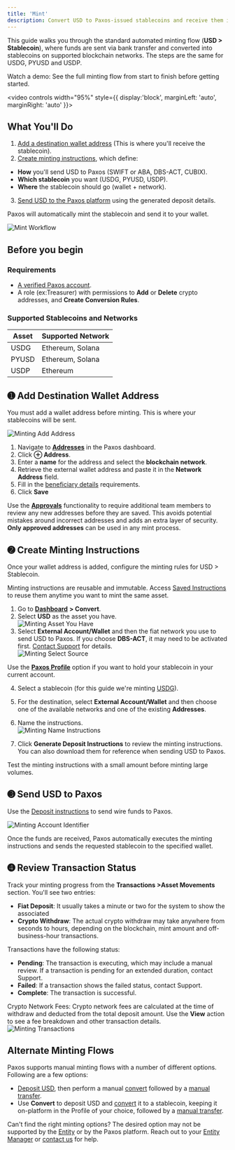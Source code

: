 ```yaml
---
title: 'Mint'
description: Convert USD to Paxos-issued stablecoins and receive them in an external wallet.
---
```

[entity-manager]: dashboard/roles.mdx#entity-manager
[contact]: https://support.paxos.com/hc/en-us/requests/new
[Dashboard]: https://dashboard.paxos.com/
[Profile]: dashboard/organization.mdx#profile
[asset-movement]: https://dashboard.paxos.com/dashboard/transactions/asset-movements
[conversions]: https://dashboard.paxos.com/dashboard/transactions/conversions
[Entity]: dashboard/organization.mdx#entities
[minting-instructions]: #minting-instructions
[withdraw-address]: #withdraw-address
[addresses]: dashboard/addresses.mdx
[send-usd]: #send-usd
[saved-instructions]: https://dashboard.paxos.com/dashboard/saved-instructions
[alternative-minting]: #alternative-minting
[profiles]: https://dashboard.paxos.com/admin/profiles
[minting-profile]: #minting-profile
[transactions]: https://dashboard.paxos.com/dashboard/transactions/asset-movements
[support]: https://support.paxos.com/hc/en-us
[deposit]: dashboard/deposit.mdx
[convert]: dashboard/convert.mdx
[transfer]: dashboard/transfer.mdx

This guide walks you through the standard automated minting flow (**USD \> Stablecoin**), where funds are sent via bank transfer and converted into stablecoins on supported blockchain networks. The steps are the same for USDG,  PYUSD and USDP.

<Tip>

Watch a demo: See the full minting flow from start to finish before getting started. 

<video
 controls width="95%" style={{ display:'block', marginLeft: 'auto', marginRight: 'auto' }}>
  <source src="/images/usdg-mint-demo.mp4" type="video/mp4" />
</video>

</Tip>

## **What You'll Do**
1. [Add a destination wallet address](https://docs.paxos.com/dashboard/mint#withdraw-address) (This is where you'll receive the stablecoin).
2. [Create minting instructions](https://docs.paxos.com/dashboard/mint#minting-instructions), which define:

* **How** you'll send USD to Paxos (SWIFT or ABA, DBS-ACT, CUBIX).
* **Which stablecoin** you want (USDG, PYUSD, USDP).  
* **Where** the stablecoin should go (wallet \+ network).

3. [Send USD to the Paxos platform](https://docs.paxos.com/dashboard/mint#send-usd) using the generated deposit details.

Paxos will automatically mint the stablecoin and send it to your wallet.

![Mint Workflow](/images/mint.png)

## Before you begin

### Requirements

- [A verified Paxos account](https://dashboard.sandbox.paxos.com/signin).
- A role (ex:Treasurer) with permissions to **Add** or **Delete** crypto addresses, and **Create Conversion Rules**.

### Supported Stablecoins and Networks

| Asset | Supported Network |
| ----- | ----- |
| USDG | Ethereum, Solana |
| PYUSD | Ethereum, Solana |
| USDP | Ethereum |

## ➊ Add Destination Wallet Address​

You must add a wallet address before minting. This is where your stablecoins will be sent. 

![Minting Add Address](/images/mint-add-address.png)

1. Navigate to [**Addresses**](https://dashboard.paxos.com/dashboard/addresses) in the Paxos dashboard.
2. Click **⊕︎ Address**.
3. Enter a **name** for the address and select the **blockchain network**.
4. Retrieve the external wallet address and paste it in the **Network Address** field.
5. Fill in the [beneficiary details](https://docs.paxos.com/dashboard/travel-rule) requirements.
6. Click **Save**

<Tip>

Use the [**Approvals**](https://docs.paxos.com/dashboard/admin/approvals) functionality to require additional team members to review any new addresses before they are saved. 
This avoids potential mistakes around incorrect addresses and adds an extra layer of security. **Only approved addresses** can be used in any mint process. 

</Tip>

## ➋ Create Minting Instructions​
Once your wallet address is added, configure the minting rules for USD > Stablecoin.

<Info>

Minting instructions are reusable and immutable. Access [Saved Instructions](https://dashboard.paxos.com/dashboard/saved-instructions) to reuse them anytime you want to mint the same asset. 

</Info>

1. Go to [**Dashboard**](https://dashboard.paxos.com/) **> Convert**.  
2. Select **USD** as the asset you have. <br />![Minting Asset You Have](/images/mint-asset-you-have.png)
3. Select **External Account/Wallet** and then the fiat network you use to send USD to Paxos. If you choose **DBS-ACT**, it may need to be activated first. [Contact Support](https://support.paxos.com/hc/en-us) for details. <br />![Minting Select Source](/images/mint-select-source.png)

<Tip>

Use the [**Paxos Profile**](https://docs.paxos.com/dashboard/organization#profile) option if you want to hold your stablecoin in your current account.

</Tip>

4. Select a stablecoin (for this guide we're minting [USDG](https://docs.paxos.com/stablecoin/usdg)).
5. For the destination, select **External Account/Wallet** and then choose one of the available networks and one of the existing **Addresses**.
6. Name the instructions. <br />![Minting Name Instructions](/images/mint-name-instructions.png)

7. Click **Generate Deposit Instructions** to review the minting instructions. You can also download them for reference when sending USD to Paxos. 

<Tip>

Test the minting instructions with a small amount before minting large volumes.

</Tip>

## ➌ Send USD to Paxos 
Use the [Deposit instructions](https://docs.paxos.com/dashboard/deposit) to send wire funds to Paxos. 

<Warning>

![Minting Account Identifier](/images/mint-account-identifier.png)

</Warning>

Once the funds are received, Paxos automatically executes the minting instructions and sends the requested stablecoin to the specified wallet.

## ➍ Review Transaction Status​

Track your minting progress from the **Transactions >Asset Movements** section. You'll see two entries:

- **Fiat Deposit**: It usually takes a minute or two for the system to show the associated  
- **Crypto Withdraw**: The actual crypto withdraw may take anywhere from seconds to hours, depending on the blockchain, mint amount and off-business-hour transactions.

Transactions have the following status:

- **Pending**: The transaction is executing, which may include a manual review. If a transaction is pending for an extended duration, contact Support.
- **Failed**: If a transaction shows the failed status, contact Support.
- **Complete**: The transaction is successful.

<Tip>

Crypto Network Fees: Crypto network fees are calculated at the time of withdraw and deducted from the total deposit amount. Use the **View** action to see a fee breakdown and other transaction details. ![Minting Transactions](/images/mint-transactions.png) 

</Tip>

## Alternate Minting Flows​

Paxos supports manual minting flows with a number of different options. Following are a few options:

* [Deposit USD](https://docs.paxos.com/dashboard/deposit), then perform a manual [convert](https://docs.paxos.com/dashboard/convert) followed by a [manual transfer](https://docs.paxos.com/dashboard/transfer).  
* Use **Convert** to deposit USD and [convert](https://docs.paxos.com/dashboard/convert) it to a stablecoin, keeping it on-platform in the Profile of your choice, followed by a [manual transfer](https://docs.paxos.com/dashboard/transfer).

<Tip>

Can't find the right minting options? The desired option may not be supported by the [Entity](https://docs.paxos.com/dashboard/organization#entities) or by the Paxos platform. Reach out to your [Entity Manager](https://docs.paxos.com/dashboard/roles#entity-manager) or [contact us](https://support.paxos.com/hc/en-us/requests/new) for help.

</Tip>
